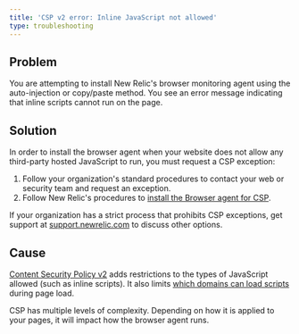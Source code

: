 ```yaml
---
title: 'CSP v2 error: Inline JavaScript not allowed'
type: troubleshooting
---
```


## Problem

You are attempting to install New Relic's browser monitoring agent using the auto-injection or copy/paste method. You see an error message indicating that inline scripts cannot run on the page.

## Solution

In order to install the browser agent when your website does not allow any third-party hosted JavaScript to run, you must request a CSP exception:

1. Follow your organization's standard procedures to contact your web or security team and request an exception.
2. Follow New Relic's procedures to [install the Browser agent for CSP](/docs/csp-v2-host-install-browser-agent).

If your organization has a strict process that prohibits CSP exceptions, get support at [support.newrelic.com](https://support.newrelic.com) to discuss other options.

## Cause

[Content Security Policy v2](https://www.w3.org/TR/CSP2/) adds restrictions to the types of JavaScript allowed (such as inline scripts). It also limits [which domains can load scripts](/docs/browser/new-relic-browser/getting-started/compatibility-requirements-new-relic-browser#csp) during page load.

CSP has multiple levels of complexity. Depending on how it is applied to your pages, it will impact how the browser agent runs.

